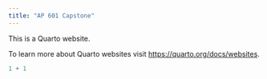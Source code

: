 ```yaml
---
title: "AP 601 Capstone"
---
```


This is a Quarto website.

To learn more about Quarto websites visit <https://quarto.org/docs/websites>.

```r
1 + 1
```
